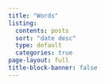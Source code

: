 ```yaml
---
title: "Words"
listing:
  contents: posts
  sort: "date desc"
  type: default
  categories: true
page-layout: full
title-block-banner: false
---
```

